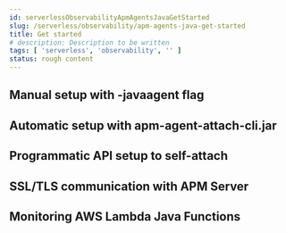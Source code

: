 ```yaml
---
id: serverlessObservabilityApmAgentsJavaGetStarted
slug: /serverless/observability/apm-agents-java-get-started
title: Get started
# description: Description to be written
tags: [ 'serverless', 'observability', '' ]
status: rough content
---
```



<RoughContent />


<Setup />

## Manual setup with -javaagent flag

<SetupJavaagent />

## Automatic setup with apm-agent-attach-cli.jar

<SetupAttachCli />

## Programmatic API setup to self-attach

<SetupAttachApi />

## SSL/TLS communication with APM Server

<SslConfiguration />

## Monitoring AWS Lambda Java Functions

<AwsLambda />

